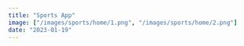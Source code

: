 ```yaml
---
title: "Sports App"
image: ["/images/sports/home/1.png", "/images/sports/home/2.png"]
date: "2023-01-19"
---
```


<Header title="Sports App" img="/images/sports/1.png" alt="Sports Picture" />
<List
  tec={["NextJS"]}
  lib={["TailwindCSS", "GraphQL", "MongoDB"]}
  year="2022"
  client="Propio"
  website="https://nextjs-sports-app.vercel.app"
  repo="https://github.com/AguzzDev/nextjs-sports-app"
/>
<Galery
  imgs={[
    "/images/sports/1.png",
    "/images/sports/2.png",
    "/images/sports/3.png",
    "/images/sports/4.png",
    "/images/sports/5.png",
    "/images/sports/6.png",
  ]}
  alt="Sports App"
/>
